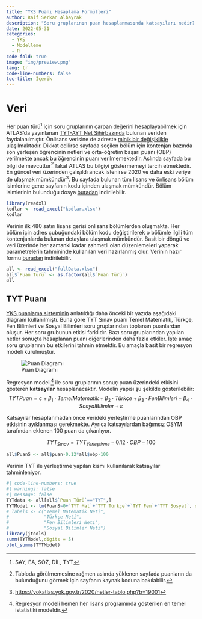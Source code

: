 ```yaml
---
title: "YKS Puanı Hesaplama Formülleri"
author: Raif Serkan Albayrak
description: "Soru gruplarının puan hesaplanmasında katsayıları nedir? YKS çoğunlukla sıralamalaarla ilgili olsa da analizlerin bir noktasında puanlarla ilgili bilgiye başvurulabiliyor. Örneğin bir bölüme yerleşen ortalama öğrenci bilgisi ATLAS'da netler üzerinden veriliyor. Bu bilgi bölüme yerleşen öğrencilerin sıralama dağılımlarının belirlenmesinde, farklı kontenjan (indirim) tiplerinden öğrenci alan bölümlere yerleşen ortalama öğrencinin belirlenmesinde ve bu sayede de bölüm bazında üniversite sıralamasında kullanılıyor."
date: 2022-05-31
categories:
  - YKS
  - Modelleme
  - R
code-fold: true
image: "img/preview.png"
lang: tr
code-line-numbers: false
toc-title: İçerik
---
```


# Veri

Her puan türü[^1] için soru gruplarının çarpan değerini hesaplayabilmek için ATLAS'da yayınlanan [TYT-AYT Net Sihirbazında](https://yokatlas.yok.gov.tr/netler-tablo.php?b=19001) bulunan veriden faydalanılmıştır. Önlisans verisine de adreste [minik bir değişiklikle](https://yokatlas.yok.gov.tr/netler-onlisans-tablo.php?b=30001) ulaşılmaktadır. Dikkat edilirse sayfada seçilen bölüm için kontenjan bazında son yerleşen öğrencinin netleri ve orta-öğretim başarı puanı (OBP) verilmekte ancak bu öğrencinin puanı verilmemektedir. Aslında sayfada bu bilgi de mevcuttur[^2] fakat ATLAS bu bilgiyi göstermemeyi tercih etmektedir. En güncel veri üzerinden çalışıldı ancak istenirse 2020 ve daha eski veriye de ulaşmak mümkündür[^3]. Bu sayfada bulunan tüm lisans ve önlisans bölüm isimlerine gene sayfanın kodu içinden ulaşmak mümkündür. Bölüm isimlerinin bulunduğu dosya [buradan](https://github.com/SerkanAlbayrak/d3/raw/master/content/posts/05_2022_yks_puan%20hesaplama/kodlar.xlsx) indirilebilir.

```r
library(readxl)
kodlar <- read_excel("kodlar.xlsx")
kodlar
```
Verinin ilk 480 satırı lisans gerisi onlisans bölümlerden oluşmakta. Her bölüm için adres çubuğundaki bölüm kodu değiştirilerek o bölümle ilgili tüm kontenjanlarda bulunan detaylara ulaşmak mümkündür. Basit bir döngü ve veri üzerinde her zamanki kadar zahmetli olan düzenlemeleri yaparak parametrelerin tahmininde kullanılan veri hazırlanmış olur. Verinin hazır formu [buradan](https://github.com/SerkanAlbayrak/d3/raw/master/content/posts/05_2022_yks_puan%20hesaplama/fullData.xlsx) indirilebilir.

```r
all <- read_excel("fullData.xlsx")
all$`Puan Türü` <- as.factor(all$`Puan Türü`)
all
```


## TYT Puanı

[YKS puanlama sisteminin](../05_2022_yks_puan_diagram/yks_puan_diagram.html) anlatıldığı daha önceki bir yazıda aşağıdaki diagram kullanılmıştı. Buna göre TYT Sınav puanı Temel Matematik, Türkçe, Fen Bilimleri ve Sosyal Bilimleri soru gruplarından toplanan puanlardan oluşur. Her soru grubunun etkisi farklıdır. Bazı soru gruplarından yapılan netler sonuçta hesaplanan puanı diğerlerinden daha fazla etkiler. İşte amaç soru gruplarının bu etkilerini tahmin etmektir. Bu amaçla basit bir regresyon modeli kurulmuştur. 

![Puan Diagramı](puandiagram.png){#fig-puandiagram}

Regresyon modeli[^4] ile soru gruplarının sonuç puan üzerindeki etkisini gösteren **katsayılar** hesaplanacaktır. Modelin yapısı şu şekilde gösterilebilir:
$$
TYTPuan=c+\beta_1 \cdot TemelMatematik+\beta_2 \cdot Türkçe+\beta_3 \cdot FenBilimleri+\beta_4 \cdot SosyalBilimler+\varepsilon
$$

Katsayılar hesaplanmadan önce verideki yerleştirme puanlarından OBP etkisinin ayıklanması gerekmekte. Ayrıca katsayılardan bağımsız OSYM tarafından eklenen 100 puan da çıkarılıyor.

$$
TYT_{Sınav} = TYT_{Yerleştirme}-0.12\cdot OBP-100
$$

```r
all$PuanS <- all$puan-0.12*all$obp-100
```

Verinin TYT ile yerleştirme yapılan kısmı kullanılarak katsayılar tahminleniyor. 


```r
#| code-line-numbers: true
#| warnings: false
#| message: false
TYTdata <- all[all$`Puan Türü`=="TYT",]
TYTModel <- lm(PuanS~0+`TYT Mat`+`TYT Türkçe`+`TYT Fen`+`TYT Sosyal`, data=TYTdata)
# labels <- c("Temel Matematik Neti",
#             "Türkçe Neti",
#             "Fen Bilimleri Neti",
#             "Sosyal Bilimler Neti")
library(jtools)
summ(TYTModel,digits = 5)
plot_summs(TYTModel)
```


[^1]:SAY, EA, SÖZ, DİL, TYT
[^2]:Tabloda görülmemesine rağmen aslında yüklenen sayfada puanların da bulunduğunu görmek için sayfanın kaynak koduna bakılabilir.
[^3]:<https://yokatlas.yok.gov.tr/2020/netler-tablo.php?b=19001>
[^4]:Regresyon modeli hemen her lisans programında gösterilen en temel istatistiki modeldir.
